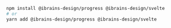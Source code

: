 ```bash
npm install @ibrains-design/progress @ibrains-design/svelte
# or
yarn add @ibrains-design/progress @ibrains-design/svelte
```
